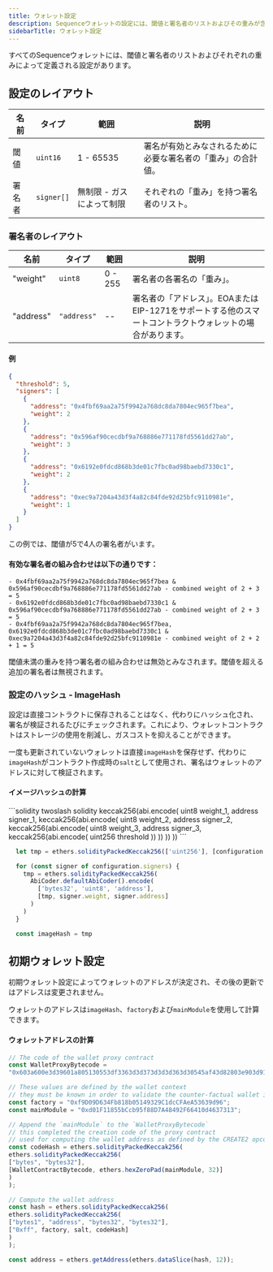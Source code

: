 ```yaml
---
title: ウォレット設定
description: Sequenceウォレットの設定には、閾値と署名者のリストおよびその重みが含まれます。
sidebarTitle: ウォレット設定
---
```


すべてのSequenceウォレットには、閾値と署名者のリストおよびそれぞれの重みによって定義される設定があります。

## 設定のレイアウト

| 名前  | タイプ        | 範囲             | 説明                             |
| --- | ---------- | -------------- | ------------------------------ |
| 閾値  | `uint16`   | 1 - 65535      | 署名が有効とみなされるために必要な署名者の「重み」の合計値。 |
| 署名者 | `signer[]` | 無制限 - ガスによって制限 | それぞれの「重み」を持つ署名者のリスト。           |

### 署名者のレイアウト

| 名前        | タイプ         | 範囲      | 説明                                                         |
| --------- | ----------- | ------- | ---------------------------------------------------------- |
| "weight"  | `uint8`     | 0 - 255 | 署名者の各署名の「重み」。                                              |
| "address" | `"address"` | --      | 署名者の「アドレス」。EOAまたはEIP-1271をサポートする他のスマートコントラクトウォレットの場合があります。 |

#### 例

```json
{
  "threshold": 5,
  "signers": [
    {
      "address": "0x4fbf69aa2a75f9942a768dc8da7804ec965f7bea",
      "weight": 2
    },
    {
      "address": "0x596af90cecdbf9a768886e771178fd5561dd27ab",
      "weight": 3
    },
    {
      "address": "0x6192e0fdcd868b3de01c7fbc0ad98baebd7330c1",
      "weight": 2
    },
    {
      "address": "0xec9a7204a43d3f4a82c84fde92d25bfc9110981e",
      "weight": 1
    }
  ]
}
```

この例では、閾値が5で4人の署名者がいます。

#### 有効な署名者の組み合わせは以下の通りです：

```
- 0x4fbf69aa2a75f9942a768dc8da7804ec965f7bea & 0x596af90cecdbf9a768886e771178fd5561dd27ab - combined weight of 2 + 3 = 5
- 0x6192e0fdcd868b3de01c7fbc0ad98baebd7330c1 & 0x596af90cecdbf9a768886e771178fd5561dd27ab - combined weight of 2 + 3 = 5
- 0x4fbf69aa2a75f9942a768dc8da7804ec965f7bea, 0x6192e0fdcd868b3de01c7fbc0ad98baebd7330c1 & 0xec9a7204a43d3f4a82c84fde92d25bfc9110981e - combined weight of 2 + 2 + 1 = 5
```

閾値未満の重みを持つ署名者の組み合わせは無効とみなされます。閾値を超える追加の署名者は無視されます。

### 設定のハッシュ - ImageHash

設定は直接コントラクトに保存されることはなく、代わりにハッシュ化され、署名が検証されるたびにチェックされます。これにより、ウォレットコントラクトはストレージの使用を削減し、ガスコストを抑えることができます。

一度も更新されていないウォレットは直接`imageHash`を保存せず、代わりに`imageHash`がコントラクト作成時の`salt`として使用され、署名はウォレットのアドレスに対して検証されます。

#### イメージハッシュの計算

<CodeGroup>
  ```solidity twoslash solidity
    keccak256(abi.encode( uint8 weight_1, address signer_1,
    keccak256(abi.encode( uint8 weight_2, address signer_2,
    keccak256(abi.encode( uint8 weight_3, address signer_3,
    keccak256(abi.encode( uint256 threshold )) )) )) )) 
  ```

  ```js twoslash TypeScript
    let tmp = ethers.solidityPackedKeccak256(['uint256'], [configuration.threshold])

    for (const signer of configuration.signers) {
      tmp = ethers.solidityPackedKeccak256(
        AbiCoder.defaultAbiCoder().encode(
          ['bytes32', 'uint8', 'address'],
          [tmp, signer.weight, signer.address]
        )
      )
    }

    const imageHash = tmp
  ```
</CodeGroup>

## 初期ウォレット設定

初期ウォレット設定によってウォレットのアドレスが決定され、その後の更新ではアドレスは変更されません。

ウォレットのアドレスは`imageHash`、`factory`および`mainModule`を使用して計算できます。

#### ウォレットアドレスの計算

```js
// The code of the wallet proxy contract
const WalletProxyBytecode =
"0x603a600e3d39601a805130553df3363d3d373d3d3d363d30545af43d82803e903d91601857fd5bf3";

// These values are defined by the wallet context
// they must be known in order to validate the counter-factual wallet imageHash
const factory = "0xf9D09D634Fb818b05149329C1dcCFAeA53639d96";
const mainModule = "0xd01F11855bCcb95f88D7A48492F66410d4637313";

// Append the `mainModule` to the `WalletProxyBytecode`
// this completed the creation code of the proxy contract
// used for computing the wallet address as defined by the CREATE2 opcode
const codeHash = ethers.solidityPackedKeccak256(
ethers.solidityPackedKeccak256(
["bytes", "bytes32"],
[WalletContractBytecode, ethers.hexZeroPad(mainModule, 32)]
)
);

// Compute the wallet address
const hash = ethers.solidityPackedKeccak256(
ethers.solidityPackedKeccak256(
["bytes1", "address", "bytes32", "bytes32"],
["0xff", factory, salt, codeHash]
)
);

const address = ethers.getAddress(ethers.dataSlice(hash, 12));
```
